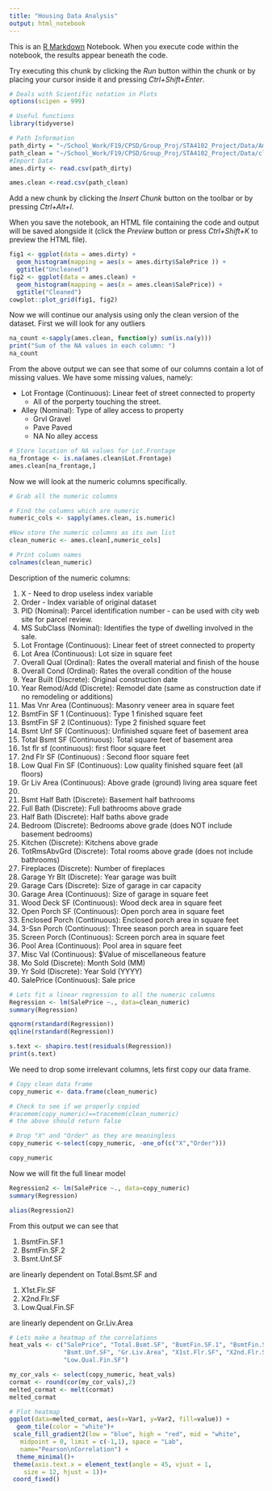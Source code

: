 ```yaml
---
title: "Housing Data Analysis"
output: html_notebook
---
```


This is an [R Markdown](http://rmarkdown.rstudio.com) Notebook. When you execute code within the notebook, the results appear beneath the code. 

Try executing this chunk by clicking the *Run* button within the chunk or by placing your cursor inside it and pressing *Ctrl+Shift+Enter*. 

```r
# Deals with Scientific notation in Plots 
options(scipen = 999)

# Useful functions  
library(tidyverse)

# Path Information 
path_dirty = "~/School_Work/F19/CPSD/Group_Proj/STA4102_Project/Data/AmesHousing.csv"
path_clean = "~/School_Work/F19/CPSD/Group_Proj/STA4102_Project/Data/cleaned_data.csv"
#Import Data
ames.dirty <- read.csv(path_dirty)

ames.clean <-read.csv(path_clean)

```

Add a new chunk by clicking the *Insert Chunk* button on the toolbar or by pressing *Ctrl+Alt+I*.

When you save the notebook, an HTML file containing the code and output will be saved alongside it (click the *Preview* button or press *Ctrl+Shift+K* to preview the HTML file).

```r
fig1 <- ggplot(data = ames.dirty) + 
  geom_histogram(mapping = aes(x = ames.dirty$SalePrice )) +
  ggtitle("Uncleaned")
fig2 <- ggplot(data = ames.clean) + 
  geom_histogram(mapping = aes(x = ames.clean$SalePrice)) + 
  ggtitle("Cleaned")
cowplot::plot_grid(fig1, fig2)
```

Now we will continue our analysis using only the clean version of the dataset.
First we will look for any outliers
```r
na_count <-sapply(ames.clean, function(y) sum(is.na(y)))
print("Sum of the NA values in each column: ")
na_count
```

From the above output we can see that some of our columns contain a lot of missing values. 
We have some missing values, namely: 

* Lot Frontage (Continuous): Linear feet of street connected to property
    + All of the porperty touching the street. 
* Alley (Nominal): Type of alley access to property
    +  Grvl	Gravel
    +  Pave	Paved
    +  NA 	No alley access


```r
# Store location of NA values for Lot.Frontage 
na_frontage <- is.na(ames.clean$Lot.Frontage)
ames.clean[na_frontage,]
```


Now we will look at the numeric columns specifically.
```r
# Grab all the numeric columns 

# Find the columns which are numeric 
numeric_cols <- sapply(ames.clean, is.numeric)

#Now store the numeric columns as its own list 
clean_numeric <- ames.clean[,numeric_cols]

# Print column names 
colnames(clean_numeric)
```
Description of the numeric columns: 

1. X - Need to drop useless index variable 
2. Order - Index variable of original dataset 
3. PID (Nominal): Parcel identification number  - can be used with city web site for parcel review. 
4. MS SubClass (Nominal): Identifies the type of dwelling involved in the sale.	
5. Lot Frontage (Continuous): Linear feet of street connected to property
6. Lot Area (Continuous): Lot size in square feet
7. Overall Qual (Ordinal): Rates the overall material and finish of the house
8. Overall Cond (Ordinal): Rates the overall condition of the house
9. Year Built (Discrete): Original construction date
10. Year Remod/Add (Discrete): Remodel date (same as construction date if no remodeling or additions)
11. Mas Vnr Area (Continuous): Masonry veneer area in square feet
12. BsmtFin SF 1 (Continuous): Type 1 finished square feet
13. BsmtFin SF 2 (Continuous): Type 2 finished square feet
14. Bsmt Unf SF (Continuous): Unfinished square feet of basement area
15. Total Bsmt SF (Continuous): Total square feet of basement area
16. 1st flr sf (continuous): first floor square feet
17. 2nd Flr SF (Continuous)	: Second floor square feet
18. Low Qual Fin SF (Continuous): Low quality finished square feet (all floors)
19. Gr Liv Area (Continuous): Above grade (ground) living area square feet
20.
21. Bsmt Half Bath (Discrete): Basement half bathrooms
22. Full Bath (Discrete): Full bathrooms above grade
23. Half Bath (Discrete): Half baths above grade
24. Bedroom (Discrete): Bedrooms above grade (does NOT include basement bedrooms)
25. Kitchen (Discrete): Kitchens above grade
26. TotRmsAbvGrd	(Discrete): Total rooms above grade (does not include bathrooms)
27. Fireplaces (Discrete): Number of fireplaces
28. Garage Yr Blt (Discrete): Year garage was built
29. Garage Cars (Discrete): Size of garage in car capacity
30. Garage Area (Continuous): Size of garage in square feet
31. Wood Deck SF (Continuous): Wood deck area in square feet
32. Open Porch SF (Continuous): Open porch area in square feet
33. Enclosed Porch (Continuous): Enclosed porch area in square feet
34. 3-Ssn Porch (Continuous): Three season porch area in square feet
35. Screen Porch (Continuous): Screen porch area in square feet
36. Pool Area (Continuous): Pool area in square feet
37. Misc Val (Continuous): $Value of miscellaneous feature
38. Mo Sold (Discrete): Month Sold (MM)
39. Yr Sold (Discrete): Year Sold (YYYY)
40. SalePrice (Continuous): Sale price 
 




```r
# Lets fit a linear regression to all the numeric columns 
Regression <- lm(SalePrice ~., data=clean_numeric)
summary(Regression)
```
```r
qqnorm(rstandard(Regression))
qqline(rstandard(Regression))

s.text <- shapiro.test(residuals(Regression))
print(s.text)
```
We need to drop some irrelevant columns, lets first copy our data frame. 
```r
# Copy clean data frame 
copy_numeric <- data.frame(clean_numeric)

# Check to see if we properly copied 
#racemem(copy_numeric)==tracemem(clean_numeric)
# the above should return false 

# Drop "X" and "Order" as they are meaningless
copy_numeric <-select(copy_numeric, -one_of(c("X","Order")))

copy_numeric
```

Now we will fit the full linear model 
```r
Regression2 <- lm(SalePrice ~., data=copy_numeric)
summary(Regression)
```

```r
alias(Regression2)
```
From this output we can see that 

1. BsmtFin.SF.1
2. BsmtFin.SF.2
3. Bsmt.Unf.SF

are linearly dependent on Total.Bsmt.SF and 

1. X1st.Flr.SF
2. X2nd.Flr.SF
3. Low.Qual.Fin.SF

are linearly dependent on Gr.Liv.Area
```r
# Lets make a heatmap of the correlations 
heat_vals <- c("SalePrice", "Total.Bsmt.SF", "BsmtFin.SF.1", "BsmtFin.SF.2",
               "Bsmt.Unf.SF", "Gr.Liv.Area", "X1st.Flr.SF", "X2nd.Flr.SF",
               "Low.Qual.Fin.SF")

my_cor_vals <- select(copy_numeric, heat_vals)
cormat <- round(cor(my_cor_vals),2)
melted_cormat <- melt(cormat)
melted_cormat

# Plot heatmap 
ggplot(data=melted_cormat, aes(x=Var1, y=Var2, fill=value)) + 
  geom_tile(color = "white")+
 scale_fill_gradient2(low = "blue", high = "red", mid = "white", 
   midpoint = 0, limit = c(-1,1), space = "Lab", 
   name="Pearson\nCorrelation") +
  theme_minimal()+ 
 theme(axis.text.x = element_text(angle = 45, vjust = 1, 
    size = 12, hjust = 1))+
 coord_fixed()
```

